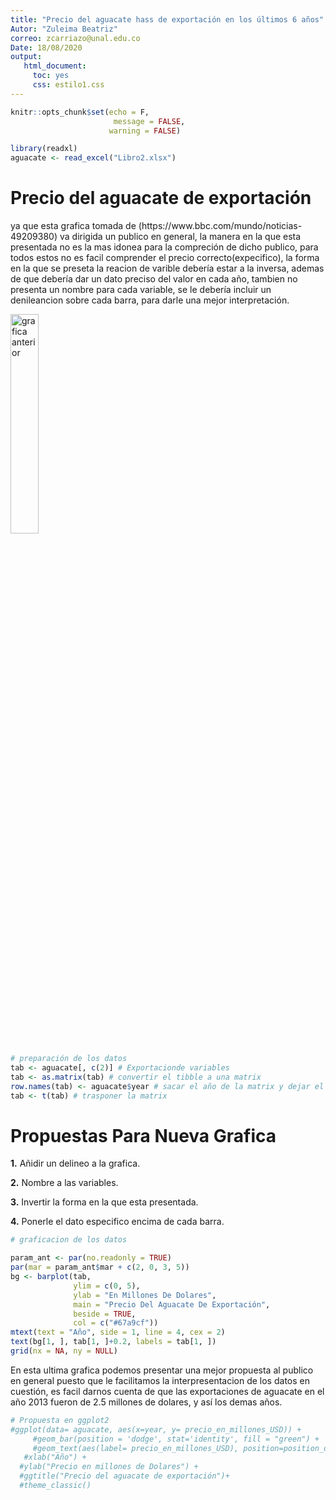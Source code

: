 ```yaml
---
title: "Precio del aguacate hass de exportación en los últimos 6 años"
Autor: "Zuleima Beatriz"
correo: zcarriazo@unal.edu.co
Date: 18/08/2020
output:
   html_document:
     toc: yes
     css: estilo1.css
---
```


```r
knitr::opts_chunk$set(echo = F,
                       message = FALSE,
                      warning = FALSE)
```

```r
library(readxl)
aguacate <- read_excel("Libro2.xlsx")

```

# Precio del aguacate de exportación
<p class = "loca">ya que esta grafica tomada de (https://www.bbc.com/mundo/noticias-49209380) va dirigida un publico en general, la manera en la que esta presentada no es  la mas idonea para la compreción de dicho publico, para todos estos no es facil comprender el precio correcto(expecifico), la forma en la que se preseta la reacion de varible debería estar a la inversa, ademas de que debería dar un dato preciso del valor en cada año, tambien no presenta un nombre para cada variable, se le debería incluir un denileancion sobre cada barra, para darle una mejor interpretación.</p>

<left>![grafica anterior](grafica.jpg.jpeg){width=30%}</center>


```r
# preparación de los datos
tab <- aguacate[, c(2)] # Exportacionde variables 
tab <- as.matrix(tab) # convertir el tibble a una matrix
row.names(tab) <- aguacate$year # sacar el año de la matrix y dejar el resto como un vector para poder trasponer  
tab <- t(tab) # trasponer la matrix
```

# Propuestas Para Nueva Grafica

<p class = "loca4">**1.** Añidir un delineo a la grafica.</p>

<p class = "loca6">**2.** Nombre a las variables.</p>

<p class = "loca7">**3.** Invertir la forma en la que esta presentada.</p>

<p class = "loca9">**4.** Ponerle el dato especifico encima de cada barra.</p>

```r
# graficacion de los datos

param_ant <- par(no.readonly = TRUE)
par(mar = param_ant$mar + c(2, 0, 3, 5))
bg <- barplot(tab,
              ylim = c(0, 5),
              ylab = "En Millones De Dolares",
              main = "Precio Del Aguacate De Exportación",
              beside = TRUE,
              col = c("#67a9cf"))
mtext(text = "Año", side = 1, line = 4, cex = 2)
text(bg[1, ], tab[1, ]+0.2, labels = tab[1, ])
grid(nx = NA, ny = NULL)
```


<p class = "loca2">En esta ultima grafica podemos presentar una mejor propuesta al publico en general puesto que le facilitamos la interpresentacion de los datos en cuestión, es facil darnos cuenta de que las exportaciones de aguacate en el año 2013 fueron de 2.5 millones de dolares, y así los demas años.</p>

```r
# Propuesta en ggplot2
#ggplot(data= aguacate, aes(x=year, y= precio_en_millones_USD)) + 
     #geom_bar(position = 'dodge', stat='identity', fill = "green") +
     #geom_text(aes(label= precio_en_millones_USD), position=position_dodge(width=0.9), vjust=-0.25)+
   #xlab("Año") + 
  #ylab("Precio en millones de Dolares") + 
  #ggtitle("Precio del aguacate de exportación")+
  #theme_classic()
  
```

